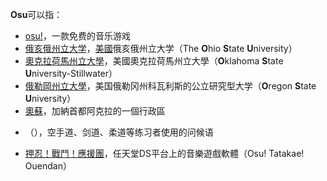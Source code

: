 '''Osu'''可以指：
* [[osu!|osu!]]，一款免费的音乐游戏
* [[俄亥俄州立大学|俄亥俄州立大学]]，[[美國|美國]]俄亥俄州立大学（The '''O'''hio '''S'''tate '''U'''niversity）
* [[奧克拉荷馬州立大學|奧克拉荷馬州立大學]]，美國奧克拉荷馬州立大學（'''O'''klahoma '''S'''tate '''U'''niversity-Stillwater）
* [[俄勒岡州立大學|俄勒岡州立大學]]，美国俄勒冈州科瓦利斯的公立研究型大学（'''O'''regon '''S'''tate '''U'''niversity）
* [[奧蘇_(阿克拉)|奧蘇]]，加納首都阿克拉的一個行政區
* {{link-ja|押忍|押忍}}（{{lang|ja|おす}}），空手道、剑道、柔道等练习者使用的问候语
* [[押忍！戰鬥！應援團|押忍！戰鬥！應援團]]，任天堂DS平台上的音樂遊戲軟體（Osu! Tatakae! Ouendan）
{{disambig|cat=三字拉丁字母缩写消歧义}}